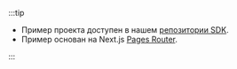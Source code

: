 :::tip

- Пример проекта доступен в нашем [репозитории SDK](https://github.com/logto-io/js/tree/master/packages/next-sample).
- Пример основан на Next.js [Pages Router](https://nextjs.org/docs/pages).

:::
